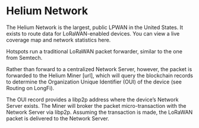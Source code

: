 # Helium Network 

The Helium Network is the largest, public LPWAN in the United States. It exists to route data for LoRaWAN-enabled devices. You can view a live coverage map and network statistics here.

Hotspots run a traditional LoRaWAN packet forwarder, similar to the one from Semtech.

Rather than forward to a centralized Network Server, however, the packet is forwarded to the Helium Miner [url], which will query the blockchain records to determine the Organization Unique Identifier (OUI) of the device (see Routing on LongFi).

The OUI record provides a libp2p address where the device’s Network Server exists. The Miner will broker the packet micro-transaction with the Network Server via libp2p. Assuming the transaction is made, the LoRaWAN packet is delivered to the Network Server.



